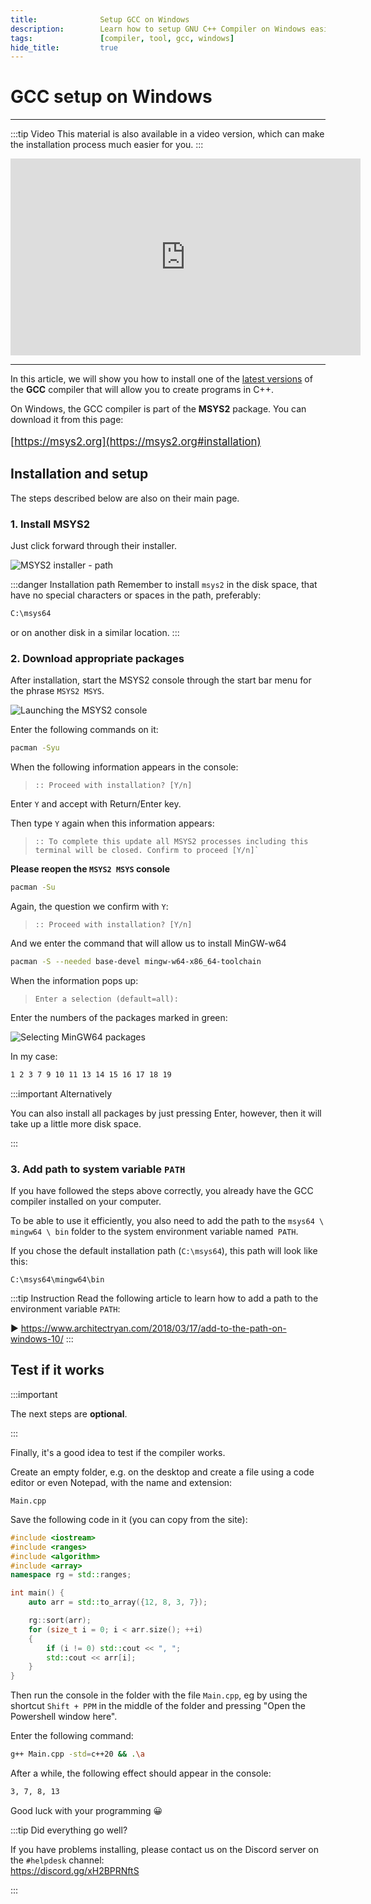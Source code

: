 ```yaml
---
title:				Setup GCC on Windows
description:		Learn how to setup GNU C++ Compiler on Windows easily.
tags:				[compiler, tool, gcc, windows]
hide_title:			true
---
```



# GCC setup on Windows

<hr/>

:::tip Video
This material is also available in a video version, which can make
the installation process much easier for you.
:::

<center>
<iframe
	width="560"
	height="315"
	src="https://www.youtube.com/embed/lNcgXUj6Iig"
	title="YouTube video player"
	frameBorder="0"
	allow="accelerometer; autoplay; clipboard-write; encrypted-media; gyroscope; picture-in-picture"
	allowFullScreen>
</iframe>
</center>

<hr/>

In this article, we will show you how to install one of the <u>latest versions</u>
of the **GCC** compiler that will allow you to create programs in C++.

On Windows, the GCC compiler is part of the **MSYS2** package.
You can download it from this page:

<big>


[https://msys2.org](https://msys2.org#installation)


</big>

## Installation and setup

The steps described below are also on their main page.

### 1. Install MSYS2

Just click forward through their installer.

<Image center
		desc="Preview"
		alt="MSYS2 installer - path"
		src="https://www.msys2.org/images/install-2-path.png"
	/>

:::danger Installation path
Remember to install `msys2` in the disk space,
that have no special characters or spaces in the path,
preferably:

```sh title="✔ Correct path"
C:\msys64
```

or on another disk in a similar location.
:::

### 2. Download appropriate packages

After installation, start the MSYS2 console through the start bar menu for the phrase `MSYS2 MSYS`.

<Image center
		desc="Preview"
		alt="Launching the MSYS2 console"
		src="/img/tutorials/tools/msys2/run-msys2-pl.png"
	/>

Enter the following commands on it:


```sh title="1. Updating the package database"
pacman -Syu
```

When the following information appears in the console:
> ```
> :: Proceed with installation? [Y/n]
> ```

Enter `Y` and accept with Return/Enter key.

Then type `Y` again when this information appears:

> ```
> :: To complete this update all MSYS2 processes including this terminal will be closed. Confirm to proceed [Y/n]`
> ```

**Please reopen the `MSYS2 MSYS` console**

```sh title="2. Base packages update"
pacman -Su
```

Again, the question we confirm with `Y`:

> ```
> :: Proceed with installation? [Y/n]
> ```

And we enter the command that will allow us to install MinGW-w64

```sh title="3. Installing MinGW-w64 packages"
pacman -S --needed base-devel mingw-w64-x86_64-toolchain
```

When the information pops up:

> ```
> Enter a selection (default=all): 
> ```

Enter the numbers of the packages marked in green:

<Image center
		desc="Preview"
		alt="Selecting MinGW64 packages"
		src="/img/tutorials/tools/msys2/mingw-packages.png"
	/>

In my case:

```sh title="4. Installed package numbers"
1 2 3 7 9 10 11 13 14 15 16 17 18 19
```

:::important Alternatively

You can also install all packages by just pressing Enter,
however, then it will take up a little more disk space.

:::

### 3. Add path to system variable `PATH`

If you have followed the steps above correctly,
you already have the GCC compiler installed on your computer.

To be able to use it efficiently, you also need to add the path
to the `msys64 \ mingw64 \ bin` folder to the system environment
variable named` PATH`.

If you chose the default installation path (`C:\msys64`),
this path will look like this:

```
C:\msys64\mingw64\bin
```

:::tip Instruction
Read the following article to learn how to add a path to the environment variable `PATH`:

▶ https://www.architectryan.com/2018/03/17/add-to-the-path-on-windows-10/
:::

## Test if it works

:::important

The next steps are **optional**.

:::

Finally, it's a good idea to test if the compiler works.

Create an empty folder, e.g. on the desktop and create a file using a code editor or even Notepad,
with the name and extension:

`Main.cpp`

Save the following code in it (you can copy from the site):

```cpp title="Main.cpp - C++20 support checking code"
#include <iostream>
#include <ranges>
#include <algorithm>
#include <array>
namespace rg = std::ranges;

int main() {
	auto arr = std::to_array({12, 8, 3, 7});

	rg::sort(arr);
	for (size_t i = 0; i < arr.size(); ++i)
	{
		if (i != 0) std::cout << ", ";
		std::cout << arr[i];
	}
}
```

Then run the console in the folder with the file `Main.cpp`,
eg by using the shortcut `Shift + PPM` in the middle of the folder
and pressing "Open the Powershell window here".

Enter the following command:

```sh title="Compile & run command"
g++ Main.cpp -std=c++20 && .\a
```

After a while, the following effect should appear in the console:

```sh title="✔ Correct result"
3, 7, 8, 13
```

Good luck with your programming 😀

:::tip Did everything go well?

If you have problems installing, please contact us on the Discord server on the `#helpdesk` channel:  
https://discord.gg/xH2BPRNftS

:::


